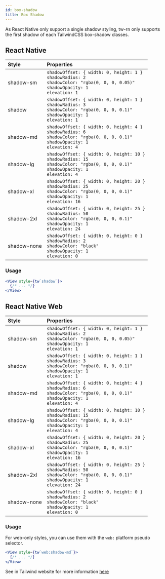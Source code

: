```yaml
---
id: box-shadow
title: Box Shadow
---
```


As React Native only support a single shadow styling, tw-rn only supports the first shadow of each TailwindCSS box-shadow classes.

## React Native

| Style       | Properties                                                                                                                                                 |
| :---------- | :--------------------------------------------------------------------------------------------------------------------------------------------------------- |
| shadow-sm   | `shadowOffset: { width: 0, height: 1 }` <br/> `shadowRadius: 2` <br/> `shadowColor: "rgba(0, 0, 0, 0.05)"` <br/> `shadowOpacity: 1` <br/> `elevation: 1`   |
| shadow      | `shadowOffset: { width: 0, height: 1 }` <br/> `shadowRadius: 3` <br/> `shadowColor: "rgba(0, 0, 0, 0.1)"` <br/> `shadowOpacity: 1` <br/> `elevation: 1`    |
| shadow-md   | `shadowOffset: { width: 0, height: 4 }` <br/> `shadowRadius: 6` <br/> `shadowColor: "rgba(0, 0, 0, 0.1)"` <br/> `shadowOpacity: 1` <br/> `elevation: 4`    |
| shadow-lg   | `shadowOffset: { width: 0, height: 10 }` <br/> `shadowRadius: 15` <br/> `shadowColor: "rgba(0, 0, 0, 0.1)"` <br/> `shadowOpacity: 1` <br/> `elevation: 4`  |
| shadow-xl   | `shadowOffset: { width: 0, height: 20 }` <br/> `shadowRadius: 25` <br/> `shadowColor: "rgba(0, 0, 0, 0.1)"` <br/> `shadowOpacity: 1` <br/> `elevation: 16` |
| shadow-2xl  | `shadowOffset: { width: 0, height: 25 }` <br/> `shadowRadius: 50` <br/> `shadowColor: "rgba(0, 0, 0, 0.1)"` <br/> `shadowOpacity: 1` <br/> `elevation: 24` |
| shadow-none | `shadowOffset: { width: 0, height: 0 }` <br/> `shadowRadius: 2` <br/> `shadowColor: "black"` <br/> `shadowOpacity: 1` <br/> `elevation: 0`                 |

### Usage

<!-- prettier-ignore-start -->
```jsx
<View style={tw`shadow`}>
  {/* ... */}
</View>
```
<!-- prettier-ignore-end -->

## React Native Web

| Style       | Properties                                                                                                                                                 |
| :---------- | :--------------------------------------------------------------------------------------------------------------------------------------------------------- |
| shadow-sm   | `shadowOffset: { width: 0, height: 1 }` <br/> `shadowRadius: 2` <br/> `shadowColor: "rgba(0, 0, 0, 0.05)"` <br/> `shadowOpacity: 1` <br/> `elevation: 1`   |
| shadow      | `shadowOffset: { width: 0, height: 1 }` <br/> `shadowRadius: 3` <br/> `shadowColor: "rgba(0, 0, 0, 0.1)"` <br/> `shadowOpacity: 1` <br/> `elevation: 1`    |
| shadow-md   | `shadowOffset: { width: 0, height: 4 }` <br/> `shadowRadius: 6` <br/> `shadowColor: "rgba(0, 0, 0, 0.1)"` <br/> `shadowOpacity: 1` <br/> `elevation: 4`    |
| shadow-lg   | `shadowOffset: { width: 0, height: 10 }` <br/> `shadowRadius: 15` <br/> `shadowColor: "rgba(0, 0, 0, 0.1)"` <br/> `shadowOpacity: 1` <br/> `elevation: 4`  |
| shadow-xl   | `shadowOffset: { width: 0, height: 20 }` <br/> `shadowRadius: 25` <br/> `shadowColor: "rgba(0, 0, 0, 0.1)"` <br/> `shadowOpacity: 1` <br/> `elevation: 16` |
| shadow-2xl  | `shadowOffset: { width: 0, height: 25 }` <br/> `shadowRadius: 50` <br/> `shadowColor: "rgba(0, 0, 0, 0.1)"` <br/> `shadowOpacity: 1` <br/> `elevation: 24` |
| shadow-none | `shadowOffset: { width: 0, height: 0 }` <br/> `shadowRadius: 2` <br/> `shadowColor: "black"` <br/> `shadowOpacity: 1` <br/> `elevation: 0`                 |

### Usage

For web-only styles, you can use them with the `web:` platform pseudo selector.

<!-- prettier-ignore-start -->
```jsx
<View style={tw`web:shadow-md`}>
  {/* ... */}
</View>
```
<!-- prettier-ignore-end -->

See in Tailwind website for more information [here](https://tailwindcss.com/docs/box-shadow)
